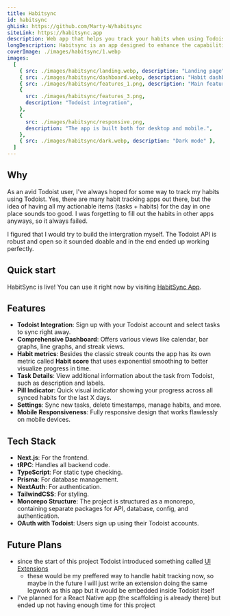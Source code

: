 ```yaml
---
title: Habitsync
id: habitsync
ghLink: https://github.com/Marty-W/habitsync
siteLink: https://habitsync.app
description: Web app that helps you track your habits when using Todoist.
longDescription: Habitsync is an app designed to enhance the capabilities of Todoist, a popular task management app. Built to fill a specific gap in Todoist's feature set, HabitSync introduces robust habit tracking functionalities tailored specifically for Todoist users.
coverImage: ./images/habitsync/1.webp
images:
  [
    { src: ./images/habitsync/landing.webp, description: "Landing page" },
    { src: ./images/habitsync/dashboard.webp, description: "Habit dashboard" },
    { src: ./images/habitsync/features_1.png, description: "Main features" },
    {
      src: ./images/habitsync/features_3.png,
      description: "Todoist integration",
    },
    {
      src: ./images/habitsync/responsive.png,
      description: "The app is built both for desktop and mobile.",
    },
    { src: ./images/habitsync/dark.webp, description: "Dark mode" },
  ]
---
```


## Why

As an avid Todoist user, I've always hoped for some way to track my habits using Todoist. Yes, there are many habit tracking apps out there, but the idea of having all my actionable items (tasks + habits) for the day in one place sounds too good. I was forgetting to fill out the habits in other apps anyways, so it always failed.

I figured that I would try to build the intergration myself. The Todoist API is robust and open so it sounded doable and in the end ended up working perfectly.

## Quick start

HabitSync is live! You can use it right now by visiting [HabitSync App](https://habitsync.app).

## Features

- **Todoist Integration**: Sign up with your Todoist account and select tasks to sync right away.
- **Comprehensive Dashboard**: Offers various views like calendar, bar graphs, line graphs, and streak views.
- **Habit metrics**: Besides the classic streak counts the app has its own metric called **Habit score** that uses exponential smoothing to better visualize progress in time.
- **Task Details**: View additional information about the task from Todoist, such as description and labels.
- **Pill Indicator**: Quick visual indicator showing your progress across all synced habits for the last X days.
- **Settings**: Sync new tasks, delete timestamps, manage habits, and more.
- **Mobile Responsiveness**: Fully responsive design that works flawlessly on mobile devices.

## Tech Stack

- **Next.js**: For the frontend.
- **tRPC**: Handles all backend code.
- **TypeScript**: For static type checking.
- **Prisma**: For database management.
- **NextAuth**: For authentication.
- **TailwindCSS**: For styling.
- **Monorepo Structure**: The project is structured as a monorepo, containing separate packages for API, database, config, and authentication.
- **OAuth with Todoist**: Users sign up using their Todoist accounts.

## Future Plans

- since the start of this project Todoist introduced something called [UI Extensions](https://developer.todoist.com/ui-extensions#introduction)
  - these would be my preffered way to handle habit tracking now, so maybe in the future I will just write an extension doing the same legwork as this app but it would be embedded inside Todoist itself
- I've planned for a React Native app (the scaffolding is already there) but ended up not having enough time for this project
